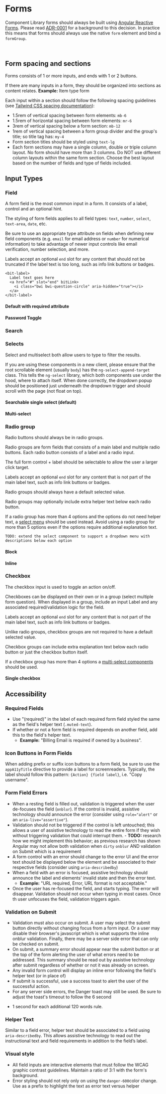 

<Meta title="Component Library/Form" />

# Forms

Component Library forms should always be built using [Angular Reactive Forms][reactive]. Please read
[ADR-0001][adr-0001] for a background to this decision. In practice this means that forms should
always use the native `form` element and bind a `formGroup`.

<Story of={formStories.FullExample} />

<br />

## Form spacing and sections

Forms consists of 1 or more inputs, and ends with 1 or 2 buttons.

If there are many inputs in a form, they should be organized into sections as content relates.
**Example:** Item type form

Each input within a section should follow the following spacing guidelines (see
[Tailwind CSS spacing documentation](https://tailwindcss.com/docs/customizing-spacing)):

- 1.5rem of vertical spacing between form elements: `mb-6`
- 1.5rem of horizontal spacing between form elements: `mr-6`
- 3rem of vertical spacing below a form section: `mb-12`
- 1rem of vertical spacing between a form group divider and the group's title; so title tag has:
  `my-4`
- Form section titles should be styled using `text-lg`
- Each form sections may have a single column, double or triple column layout. No form should have
  more than 3 columns. Do NOT use different column layouts within the same form section. Choose the
  best layout based on the number of fields and type of fields included.

## Input Types

### Field

A form field is the most common input in a form. It consists of a label, control and an optional
hint.

The styling of form fields applies to all field types: `text`, `number`, `select`, `text-area`,
`date`, etc.

Be sure to use an appropriate type attribute on fields when defining new field components (e.g.
`email` for email address or `number` for numerical information) to take advantage of newer input
controls like email verification, number selection, and more.

Labels accept an optional `end` slot for any content that should not be truncated if the label text
is too long, such as info link buttons or badges.

```
<bit-label>
  Label text goes here
  <a href="#" slot="end" bitLink>
    <i class="bwi bwi-question-circle" aria-hidden="true"></i>
  </a>
</bit-label>
```

#### Default with required attribute

<Story of={fieldStories.Default} />

#### Password Toggle

<Story of={passwordToggleStories.Default} />

### Search

<Story of={searchStories.Default} />

### Selects

Select and multiselect both allow users to type to filter the results.

If you are using these components in a new client, please ensure that the root scrollable element
(usually `body`) has the `ng-select-append-target` class. This tells the `ng-select` library, which
both components use under the hood, where to attach itself. When done correctly, the dropdown popup
should be positioned just underneath the dropdown trigger and should scroll with the page (not float
on top).

#### Searchable single select (default)

<Story of={selectStories.Default} />

#### Multi-select

<Story of={multiSelectStories.Members} />

### Radio group

Radio buttons should always be in radio groups.

Radio groups are form fields that consists of a main label and multiple radio buttons. Each radio
button consists of a label and a radio input.

The full form control + label should be selectable to allow the user a larger click target.

Labels accept an optional `end` slot for any content that is not part of the main label text, such
as info link buttons or badges.

Radio groups should always have a default selected value.

Radio groups may optionally include extra helper text below each radio button.

If a radio group has more than 4 options and the options do not need helper text, a
[select menu](?path=/docs/component-library-form-multi-select--docs) should be used instead. Avoid
using a radio group for more than 5 options even if the options require additional explanation text.

`TODO: extend the select component to support a dropdown menu with descriptions below each option`

#### Block

<Story of={radioStories.Block} />

#### Inline

<Story of={radioStories.Inline} />

### Checkbox

The checkbox input is used to toggle an action on/off.

Checkboxes can be displayed on their own or in a group (select multiple form question). When
displayed in a group, include an input Label and any associated required/validation logic for the
field.

Labels accept an optional `end` slot for any content that is not part of the main label text, such
as info link buttons or badges.

Unlike radio groups, checkbox groups are not required to have a default selected value.

Checkbox groups can include extra explanation text below each radio button or just the checkbox
button itself.

If a checkbox group has more than 4 options a
[multi-select components](?path=/docs/component-library-form-multi-select--docs) should be used.

#### Single checkbox

<Story of={checkboxStories.Default} />

## Accessibility

### Required Fields

- Use "(required)" in the label of each required form field styled the same as the field's helper
  text (`.muted-text`).
- If whether or not a form field is required depends on another field, add this to the field's
  helper text.
  - **Example:** "Billing Email is required if owned by a business".

### Icon Buttons in Form Fields

When adding prefix or suffix icon buttons to a form field, be sure to use the `appA11yTitle`
directive to provide a label for screenreaders. Typically, the label should follow this pattern:
`{Action} {field label}`, i.e. "Copy username".

### Form Field Errors

- When a resting field is filled out, validation is triggered when the user de-focuses the field
  (`onblur`). If the control is invalid, assistive technology should announce the error (consider
  using `role="alert"` or an `aria-live="assertive"`).
- Validation should not be triggered if the control is left untouched; this allows a user of
  assistive technology to read the entire form if they wish without triggering validation that could
  interrupt them. - **TODO:** research how we might implement this behavior; as previous research
  has shown Angular may not allow both validation when `dirty` `onblur` AND validation on Submit
  which is a requirement
- A form control with an error should change to the error UI and the error text should be displayed
  below the element and be associated to their respective fields (consider using `aria-describedby`)
- When a field with an error is focused, assistive technology should announce the label and
  elements' invalid state and then the error text.
  - **Example:** "URL required, Error, URL format is not acceptable."
- Once the user has re-focused the field, and starts typing. The error will disappear. Validation
  should not occur when typing in most cases. Once th user unfocuses the field, validation triggers
  again.

### Validation on Submit

- Validation must also occur on submit. A user may select the submit button directly without
  changing focus from a form input. Or a user may disable their browser's javascript which is what
  supports the inline onblur validation. Finally, there may be a server side error that can only be
  checked on submit.
- On submit, a summary error should appear near the submit button or at the top of the form alerting
  the user of what errors need to be addressed. This summary should be read out by assistive
  technology after submit regardless of whether or not it was already on screen.
- Any invalid form control will display an inline error following the field's helper text (or in
  place of)
- If submit is successful, use a success toast to alert the user of the successful action.
- For any server side errors, the Danger toast may still be used. Be sure to adjust the toast's
  timeout to follow the 6 second

* 1 second for each additional 120 words rule.

### Helper Text

Similar to a field error, helper text should be associated to a field using `aria-describedby`. This
allows assistive technology to read out the instructional text and field requirements in addition to
the field’s label.

### Visual style

- All field inputs are interactive elements that must follow the WCAG graphic contrast guidelines.
  Maintain a ratio of 3:1 with the form's background.
- Error styling should not rely only on using the `danger-600`color change. Use
  <i class="bwi bwi-error"></i> as a prefix to highlight the text as error text versus helper

[reactive]: https://angular.io/guide/reactive-forms
[adr-0001]: https://contributing.bitwarden.com/architecture/adr/reactive-forms
